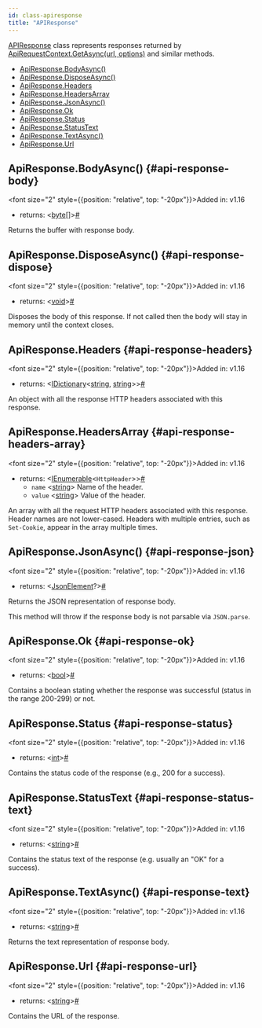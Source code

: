 ```yaml
---
id: class-apiresponse
title: "APIResponse"
---
```


[APIResponse] class represents responses returned by [ApiRequestContext.GetAsync(url, options)](/api/class-apirequestcontext.mdx#api-request-context-get) and similar methods.


- [ApiResponse.BodyAsync()](/api/class-apiresponse.mdx#api-response-body)
- [ApiResponse.DisposeAsync()](/api/class-apiresponse.mdx#api-response-dispose)
- [ApiResponse.Headers](/api/class-apiresponse.mdx#api-response-headers)
- [ApiResponse.HeadersArray](/api/class-apiresponse.mdx#api-response-headers-array)
- [ApiResponse.JsonAsync()](/api/class-apiresponse.mdx#api-response-json)
- [ApiResponse.Ok](/api/class-apiresponse.mdx#api-response-ok)
- [ApiResponse.Status](/api/class-apiresponse.mdx#api-response-status)
- [ApiResponse.StatusText](/api/class-apiresponse.mdx#api-response-status-text)
- [ApiResponse.TextAsync()](/api/class-apiresponse.mdx#api-response-text)
- [ApiResponse.Url](/api/class-apiresponse.mdx#api-response-url)

## ApiResponse.BodyAsync() {#api-response-body}

<font size="2" style={{position: "relative", top: "-20px"}}>Added in: v1.16</font>

- returns:<a aria-hidden="true" tabindex="-1" class="list-anchor-link" id="api-response-body-return"/> &#60;[byte]&#91;&#93;&#62;<a href="#api-response-body-return" class="list-anchor">#</a>

Returns the buffer with response body.

## ApiResponse.DisposeAsync() {#api-response-dispose}

<font size="2" style={{position: "relative", top: "-20px"}}>Added in: v1.16</font>

- returns:<a aria-hidden="true" tabindex="-1" class="list-anchor-link" id="api-response-dispose-return"/> &#60;[void]&#62;<a href="#api-response-dispose-return" class="list-anchor">#</a>

Disposes the body of this response. If not called then the body will stay in memory until the context closes.

## ApiResponse.Headers {#api-response-headers}

<font size="2" style={{position: "relative", top: "-20px"}}>Added in: v1.16</font>

- returns:<a aria-hidden="true" tabindex="-1" class="list-anchor-link" id="api-response-headers-return"/> &#60;[IDictionary]<[string], [string]>&#62;<a href="#api-response-headers-return" class="list-anchor">#</a>

An object with all the response HTTP headers associated with this response.

## ApiResponse.HeadersArray {#api-response-headers-array}

<font size="2" style={{position: "relative", top: "-20px"}}>Added in: v1.16</font>

- returns:<a aria-hidden="true" tabindex="-1" class="list-anchor-link" id="api-response-headers-array-return"/> &#60;[IEnumerable]<`HttpHeader`>&#62;<a href="#api-response-headers-array-return" class="list-anchor">#</a>
  - `name` &#60;[string]&#62; Name of the header.
  - `value` &#60;[string]&#62; Value of the header.

An array with all the request HTTP headers associated with this response. Header names are not lower-cased. Headers with multiple entries, such as `Set-Cookie`, appear in the array multiple times.

## ApiResponse.JsonAsync() {#api-response-json}

<font size="2" style={{position: "relative", top: "-20px"}}>Added in: v1.16</font>

- returns:<a aria-hidden="true" tabindex="-1" class="list-anchor-link" id="api-response-json-return"/> &#60;[JsonElement]?&#62;<a href="#api-response-json-return" class="list-anchor">#</a>

Returns the JSON representation of response body.

This method will throw if the response body is not parsable via `JSON.parse`.

## ApiResponse.Ok {#api-response-ok}

<font size="2" style={{position: "relative", top: "-20px"}}>Added in: v1.16</font>

- returns:<a aria-hidden="true" tabindex="-1" class="list-anchor-link" id="api-response-ok-return"/> &#60;[bool]&#62;<a href="#api-response-ok-return" class="list-anchor">#</a>

Contains a boolean stating whether the response was successful (status in the range 200-299) or not.

## ApiResponse.Status {#api-response-status}

<font size="2" style={{position: "relative", top: "-20px"}}>Added in: v1.16</font>

- returns:<a aria-hidden="true" tabindex="-1" class="list-anchor-link" id="api-response-status-return"/> &#60;[int]&#62;<a href="#api-response-status-return" class="list-anchor">#</a>

Contains the status code of the response (e.g., 200 for a success).

## ApiResponse.StatusText {#api-response-status-text}

<font size="2" style={{position: "relative", top: "-20px"}}>Added in: v1.16</font>

- returns:<a aria-hidden="true" tabindex="-1" class="list-anchor-link" id="api-response-status-text-return"/> &#60;[string]&#62;<a href="#api-response-status-text-return" class="list-anchor">#</a>

Contains the status text of the response (e.g. usually an "OK" for a success).

## ApiResponse.TextAsync() {#api-response-text}

<font size="2" style={{position: "relative", top: "-20px"}}>Added in: v1.16</font>

- returns:<a aria-hidden="true" tabindex="-1" class="list-anchor-link" id="api-response-text-return"/> &#60;[string]&#62;<a href="#api-response-text-return" class="list-anchor">#</a>

Returns the text representation of response body.

## ApiResponse.Url {#api-response-url}

<font size="2" style={{position: "relative", top: "-20px"}}>Added in: v1.16</font>

- returns:<a aria-hidden="true" tabindex="-1" class="list-anchor-link" id="api-response-url-return"/> &#60;[string]&#62;<a href="#api-response-url-return" class="list-anchor">#</a>

Contains the URL of the response.

[Accessibility]: /api/class-accessibility.mdx "Accessibility"
[APIRequest]: /api/class-apirequest.mdx "APIRequest"
[APIRequestContext]: /api/class-apirequestcontext.mdx "APIRequestContext"
[APIResponse]: /api/class-apiresponse.mdx "APIResponse"
[Browser]: /api/class-browser.mdx "Browser"
[BrowserContext]: /api/class-browsercontext.mdx "BrowserContext"
[BrowserType]: /api/class-browsertype.mdx "BrowserType"
[ConsoleMessage]: /api/class-consolemessage.mdx "ConsoleMessage"
[Dialog]: /api/class-dialog.mdx "Dialog"
[Download]: /api/class-download.mdx "Download"
[ElementHandle]: /api/class-elementhandle.mdx "ElementHandle"
[FileChooser]: /api/class-filechooser.mdx "FileChooser"
[FormData]: /api/class-formdata.mdx "FormData"
[Frame]: /api/class-frame.mdx "Frame"
[FrameLocator]: /api/class-framelocator.mdx "FrameLocator"
[JSHandle]: /api/class-jshandle.mdx "JSHandle"
[Keyboard]: /api/class-keyboard.mdx "Keyboard"
[Locator]: /api/class-locator.mdx "Locator"
[LocatorAssertions]: /test-assertions.mdx "LocatorAssertions"
[Mouse]: /api/class-mouse.mdx "Mouse"
[Page]: /api/class-page.mdx "Page"
[PageAssertions]: /test-assertions.mdx "PageAssertions"
[Playwright]: /api/class-playwright.mdx "Playwright"
[PlaywrightAssertions]: /test-assertions.mdx "PlaywrightAssertions"
[Request]: /api/class-request.mdx "Request"
[Response]: /api/class-response.mdx "Response"
[Route]: /api/class-route.mdx "Route"
[Selectors]: /api/class-selectors.mdx "Selectors"
[TimeoutError]: /api/class-timeouterror.mdx "TimeoutError"
[Touchscreen]: /api/class-touchscreen.mdx "Touchscreen"
[Tracing]: /api/class-tracing.mdx "Tracing"
[Video]: /api/class-video.mdx "Video"
[WebSocket]: /api/class-websocket.mdx "WebSocket"
[WebSocketFrame]: /api/class-websocketframe.mdx "WebSocketFrame"
[Worker]: /api/class-worker.mdx "Worker"
[Element]: https://developer.mozilla.org/en-US/docs/Web/API/element "Element"
[EvaluationArgument]: /evaluating.mdx#evaluation-argument "EvaluationArgument"
[Promise]: https://developer.mozilla.org/en-US/docs/Web/JavaScript/Reference/Global_Objects/Promise "Promise"
[iterator]: https://developer.mozilla.org/en-US/docs/Web/JavaScript/Reference/Iteration_protocols "Iterator"
[origin]: https://developer.mozilla.org/en-US/docs/Glossary/Origin "Origin"
[selector]: https://developer.mozilla.org/en-US/docs/Web/CSS/CSS_Selectors "selector"
[Serializable]: https://developer.mozilla.org/en-US/docs/Web/JavaScript/Reference/Global_Objects/JSON/stringify#Description "Serializable"
[UIEvent.detail]: https://developer.mozilla.org/en-US/docs/Web/API/UIEvent/detail "UIEvent.detail"
[UnixTime]: https://en.wikipedia.org/wiki/Unix_time "Unix Time"
[xpath]: https://developer.mozilla.org/en-US/docs/Web/XPath "xpath"

[bool]: https://docs.microsoft.com/en-us/dotnet/api/system.boolean "bool"
[double]: https://docs.microsoft.com/en-us/dotnet/api/system.double "double"
[byte]: https://docs.microsoft.com/en-us/dotnet/api/system.byte "byte"
[int]: https://docs.microsoft.com/en-us/dotnet/api/system.int32 "int"
[void]: https://docs.microsoft.com/en-us/dotnet/csharp/language-reference/builtin-types/void "void"
[string]: https://docs.microsoft.com/en-us/dotnet/api/system.string "string"
[URL]: https://nodejs.org/api/url.html "URL"
[Regex]: https://docs.microsoft.com/en-us/dotnet/api/system.text.regularexpressions.regex "Regex"

[Action]: https://docs.microsoft.com/en-us/dotnet/api/system.action-1 "Action"
[Func]: https://docs.microsoft.com/en-us/dotnet/api/system.func-2 "Func"
[IEnumerable]: https://docs.microsoft.com/en-us/dotnet/api/system.collections.ienumerable "IEnumerable"
[IDictionary]: https://docs.microsoft.com/en-us/dotnet/api/system.collections.idictionary "IDictionary"
[Task]: https://docs.microsoft.com/en-us/dotnet/api/system.threading.tasks.task?view=net-5.0 "Task"
[IReadOnlyDictionary]: https://docs.microsoft.com/en-us/dotnet/api/system.collections.generic.ireadonlydictionary-2 "IReadOnlyDictionary"
[JsonElement]: https://docs.microsoft.com/en-us/dotnet/api/system.text.json.jsonelement "JsonElement"

[all available image tags]: https://mcr.microsoft.com/en-us/product/playwright/dotnet/about "all available image tags"
[Docker Hub]: https://hub.docker.com/_/microsoft-playwright-dotnet "Docker Hub"
[Dockerfile.focal]: https://github.com/microsoft/playwright-dotnet/blob/main/utils/docker/Dockerfile.focal "Dockerfile.focal"
